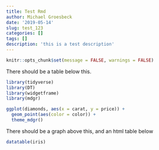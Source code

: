```yaml
---
title: Test Rmd
author: Michael Groesbeck
date: '2019-05-14'
slug: test_123
categories: []
tags: []
description: 'this is a test description'
---
```


```r
knitr::opts_chunk$set(message = FALSE, warnings = FALSE)
```

There should be a table below this.

```r
library(tidyverse)
library(DT)
library(widgetframe)
library(mdgr)

ggplot(diamonds, aes(x = carat, y = price)) +
  geom_point(aes(color = color)) +
  theme_mdgr()
```


There should be a graph above this, and an html table below


```r
datatable(iris)
```

